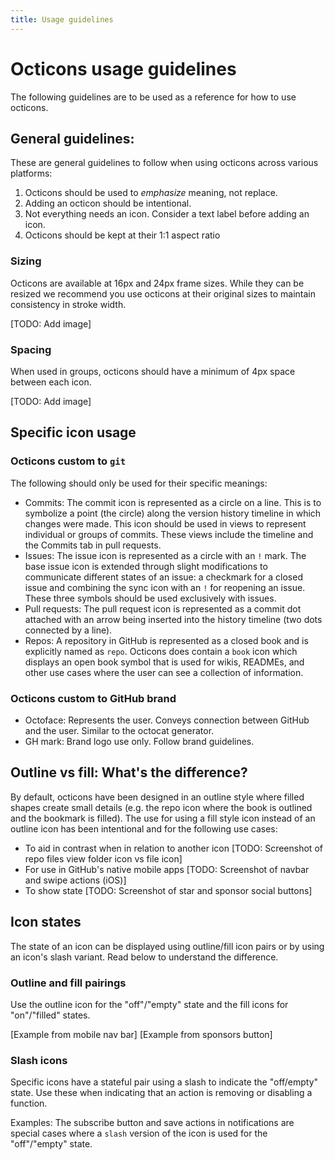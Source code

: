 ```yaml
---
title: Usage guidelines
---
```



# Octicons usage guidelines

The following guidelines are to be used as a reference for how to use octicons.

## General guidelines:

These are general guidelines to follow when using octicons across various platforms:

1. Octicons should be used to _emphasize_ meaning, not replace.
2. Adding an octicon should be intentional.
3. Not everything needs an icon. Consider a text label before adding an icon.
4. Octicons should be kept at their 1:1 aspect ratio

### Sizing

Octicons are available at 16px and 24px frame sizes. While they can be resized we recommend you use octicons at their original sizes to maintain consistency in stroke width.

[TODO: Add image]

### Spacing

When used in groups, octicons should have a minimum of 4px space between each icon.

[TODO: Add image]

## Specific icon usage

### Octicons custom to `git`

The following should only be used for their specific meanings:

- Commits: The commit icon is represented as a circle on a line. This is to symbolize a point (the circle) along the version history timeline in which changes were made. This icon should be used in views to represent individual or groups of commits. These views include the timeline and the Commits tab in pull requests.
- Issues: The issue icon is represented as a circle with an `!` mark. The base issue icon is extended through slight modifications to communicate different states of an issue: a checkmark for a closed issue and combining the sync icon with an `!` for reopening an issue. These three symbols should be used exclusively with issues.
- Pull requests: The pull request icon is represented as a commit dot attached with an arrow being inserted into the history timeline (two dots connected by a line).
- Repos: A repository in GitHub is represented as a closed book and is explicitly named as `repo`. Octicons does contain a `book` icon which displays an open book symbol that is used for wikis, READMEs, and other use cases where the user can see a collection of information.

### Octicons custom to GitHub brand

- Octoface: Represents the user. Conveys connection between GitHub and the user. Similar to the octocat generator.
- GH mark: Brand logo use only. Follow brand guidelines.

## Outline vs fill: What's the difference?

By default, octicons have been designed in an outline style where filled shapes create small details (e.g. the repo icon where the book is outlined and the bookmark is filled). The use for using a fill style icon instead of an outline icon has been intentional and for the following use cases:

- To aid in contrast when in relation to another icon [TODO: Screenshot of repo files view folder icon vs file icon]
- For use in GitHub's native mobile apps [TODO: Screenshot of navbar and swipe actions (iOS)]
- To show state [TODO: Screenshot of star and sponsor social buttons]

## Icon states

The state of an icon can be displayed using outline/fill icon pairs or by using an icon's slash variant. Read below to understand the difference.

### Outline and fill pairings

Use the outline icon for the "off"/"empty" state and the fill icons for "on"/"filled" states.

[Example from mobile nav bar]
[Example from sponsors button]

### Slash icons

Specific icons have a stateful pair using a slash to indicate the "off/empty" state. Use these when indicating that an action is removing or disabling a function.

Examples: The subscribe button and save actions in notifications are special cases where a `slash` version of the icon is used for the "off"/"empty" state.
